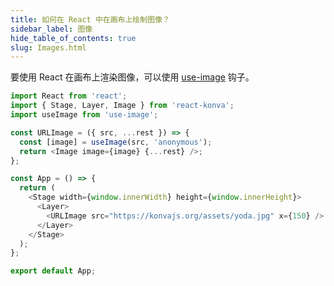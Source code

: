 ```yaml
---
title: 如何在 React 中在画布上绘制图像？
sidebar_label: 图像
hide_table_of_contents: true
slug: Images.html
---
```


要使用 React 在画布上渲染图像，可以使用 [use-image](https://github.com/konvajs/use-image) 钩子。

```js live react
import React from 'react';
import { Stage, Layer, Image } from 'react-konva';
import useImage from 'use-image';

const URLImage = ({ src, ...rest }) => {
  const [image] = useImage(src, 'anonymous');
  return <Image image={image} {...rest} />;
};

const App = () => {
  return (
    <Stage width={window.innerWidth} height={window.innerHeight}>
      <Layer>
        <URLImage src="https://konvajs.org/assets/yoda.jpg" x={150} />
      </Layer>
    </Stage>
  );
};

export default App;
```